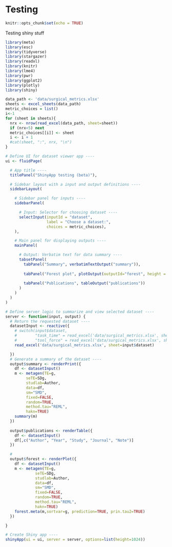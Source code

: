 

# **Testing**

```r
knitr::opts_chunk$set(echo = TRUE)
```


Testing shiny stuff



```r
library(meta)
library(esc)
library(tidyverse)
library(stargazer)
library(readxl)
library(knitr)
library(lme4)
library(pwr)
library(ggplot2)
library(plotly)
library(shiny)
```

```r
data_path <- 'data/surgical_metrics.xlsx'
sheets <- excel_sheets(data_path)
metric_choices = list()
i<-1
for (sheet in sheets){
  nrx <- nrow(read_excel(data_path, sheet=sheet))
  if (nrx<5) next
  metric_choices[[i]] <- sheet
  i <- i + 1
  #cat(sheet, ":", nrx, "\n")
}
```


```r

# Define UI for dataset viewer app ----
ui <- fluidPage(

  # App title ----
  titlePanel("ShinyApp testing (beta)"),

  # Sidebar layout with a input and output definitions ----
  sidebarLayout(

    # Sidebar panel for inputs ----
    sidebarPanel(

      # Input: Selector for choosing dataset ----
      selectInput(inputId = "dataset",
                  label = "Choose a dataset:",
                  choices = metric_choices),
    ),

    # Main panel for displaying outputs ----
    mainPanel(

      # Output: Verbatim text for data summary ----
      tabsetPanel(
        tabPanel("Summary", verbatimTextOutput("summary")),
      
        tabPanel("Forest plot", plotOutput(outputId="forest", height = 720, width = 640)),
        
        tabPanel("Publications", tableOutput("publications"))
      )
    )
  )
)

# Define server logic to summarize and view selected dataset ----
server <- function(input, output) {
  # Return the requested dataset ----
  datasetInput <- reactive({
    # switch(input$dataset,
    #        "task_time" = read_excel('data/surgical_metrics.xlsx', sheet='task_time'),
    #        "tool_force" = read_excel('data/surgical_metrics.xlsx', sheet='tool_force'))
    read_excel('data/surgical_metrics.xlsx', sheet=input$dataset)

  })
  # Generate a summary of the dataset ----
  output$summary <- renderPrint({
    df <- datasetInput()
    m <- metagen(TE=g,
         seTE=SDg,
         studlab=Author,
         data=df,
         sm="SMD",
         fixed=FALSE,
         random=TRUE,
         method.tau="REML",
         hakn=TRUE)
    summary(m)
  })
  
  output$publications <- renderTable({
    df <- datasetInput()
    df[,c("Author", "Year", "Study", "Journal", "Note")]
  })

  #
  output$forest <- renderPlot({
    df <- datasetInput()
    m <- metagen(TE=g,
             seTE=SDg,
             studlab=Author,
             data=df,
             sm="SMD",
             fixed=FALSE,
             random=TRUE,
             method.tau="REML",
             hakn=TRUE)
    forest.meta(m,sortvar=g, prediction=TRUE, prin.tau2=TRUE)
  })

}

# Create Shiny app ----
shinyApp(ui = ui, server = server, options=list(height=1024))
```

